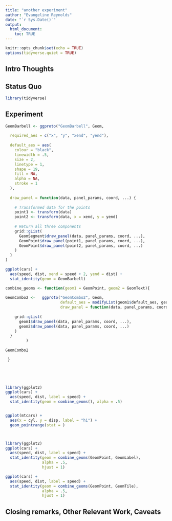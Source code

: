 ```yaml
---
title: "another experiment"
author: "Evangeline Reynolds"
date: "`r Sys.Date()`"
output: 
  html_document:
    toc: TRUE
---
```


```r
knitr::opts_chunk$set(echo = TRUE)
options(tidyverse.quiet = TRUE)
```




## Intro Thoughts


## Status Quo

```r
library(tidyverse)

```

## Experiment

```r
GeomBarbell <- ggproto("GeomBarbell", Geom,
  
  required_aes = c("x", "y", "xend", "yend"),
  
  default_aes = aes(
    colour = "black",
    linewidth = .5,
    size = 2,
    linetype = 1,
    shape = 19,
    fill = NA,
    alpha = NA,
    stroke = 1
  ),
  
  draw_panel = function(data, panel_params, coord, ...) {
    
    # Transformed data for the points
    point1 <- transform(data) 
    point2 <- transform(data, x = xend, y = yend)    
    
    # Return all three components
    grid::gList(
      GeomSegment$draw_panel(data, panel_params, coord, ...),
      GeomPoint$draw_panel(point1, panel_params, coord, ...),
      GeomPoint$draw_panel(point2, panel_params, coord, ...)
    )
  }
) 

ggplot(cars) + 
  aes(speed, dist, xend = speed + 2, yend = dist) +
  stat_identity(geom = GeomBarbell)

```


```r
combine_geoms <- function(geom1 = GeomPoint, geom2 = GeomText){
  
GeomCombo2 <-   ggproto("GeomCombo2", Geom,
                        default_aes = modifyList(geom1$default_aes, geom2$default_aes),
                        draw_panel = function(data, panel_params, coord, ...) {
    
    grid::gList(
      geom1$draw_panel(data, panel_params, coord, ...),
      geom2$draw_panel(data, panel_params, coord, ...)
    )
  }
         )
   
GeomCombo2

 }
   


   

library(ggplot2)
ggplot(cars) + 
  aes(speed, dist, label = speed) + 
  stat_identity(geom = combine_geoms(), alpha = .5)


ggplot(mtcars) + 
  aes(x = cyl, y = disp, label = "hi") + 
  geom_pointrange(stat = )



library(ggplot2)
ggplot(cars) + 
  aes(speed, dist, label = speed) + 
  stat_identity(geom = combine_geoms(GeomPoint, GeomLabel), 
                alpha = .5,
                hjust = 1)

ggplot(cars) + 
  aes(speed, dist, label = speed) + 
  stat_identity(geom = combine_geoms(GeomPoint, GeomTile), 
                alpha = .5,
                hjust = 1)


```



## Closing remarks, Other Relevant Work, Caveats
